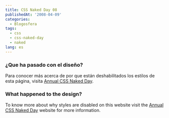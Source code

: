 ```yaml
---
title: CSS Naked Day 08
publishedAt: '2008-04-09'
categories:
  - Blogosfera
tags:
  - css
  - css-naked-day
  - naked
lang: es
---
```


### ¿Que ha pasado con el diseño?

Para conocer más acerca de por que están deshabilitados los estilos de esta página, visita [Annual CSS Naked Day](http://naked.dustindiaz.com 'Web Standards Naked Day Host Website').

### What happened to the design?

To know more about why styles are disabled on this website visit the [Annual CSS Naked Day](http://naked.dustindiaz.com 'Web Standards Naked Day Host Website') website for more information.
